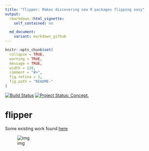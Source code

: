 ```yaml
---
title: "flipper: Makes discovering new R packages flipping easy"
output:
  rmarkdown::html_vignette:
    self_contained: no

  md_document:
    variant: markdown_github
---
```


<!-- README.md is generated from README.Rmd. Please edit that file -->

```r
knitr::opts_chunk$set(
  collapse = TRUE,
  warning = TRUE,
  message = TRUE,
  width = 120,
  comment = "#>",
  fig.retina = 2,
  fig.path = "README-"
)
```

[![Build Status](https://travis-ci.org/ropenscilabs/flipper.svg)](https://travis-ci.org/ropenscilabs/flipper) 
[![Project Status: Concept.](http://www.repostatus.org/badges/latest/concept.svg)](http://www.repostatus.org/#concept)

# flipper

Some existing work found [here](https://github.com/njtierney/cranscan)


![img](https://user-images.githubusercontent.com/6697851/29385842-8433bf84-82d9-11e7-86b4-4514b6ba5f32.png)
